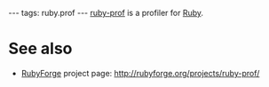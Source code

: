 ---
tags: ruby.prof
---
[[ruby-prof]] is a profiler for [[Ruby]].

= See also =

* [[RubyForge]] project page: http://rubyforge.org/projects/ruby-prof/
